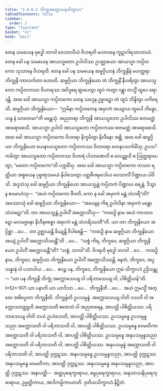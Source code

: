 ```yaml
---
title: "2.4.6.2 ဘိက္ခုအက္ကောသနသိက္ခာပဒ"
tableOfContents: false
sidebar:
  order: 2
type: "tipitaka"
basket: "vi"
book: "paci"
---
```



<DynamicBreadcrumb />

<Division number="1028" book="paci" e="ch" v="2" p="405">

<Paragraph number="3103" book="paci">
တေန သမယေန ဗုဒ္ဓေါ ဘဂဝါ ဝေသာလိယံ ဝိဟရတိ မဟာဝနေ ကူဋာဂါရသာလာယံ. တေန ခေါ ပန သမယေန အာယသ္မတော ဥပါလိဿ ဥပဇ္ဈာယော အာယသ္မာ ကပ္ပိတကော သုသာနေ ဝိဟရတိ. တေန ခေါ ပန သမယေန ဆဗ္ဗဂ္ဂိယာနံ ဘိက္ခုနီနံ မဟတ္တရာ ဘိက္ခုနီ ကာလင်္ကတာ ဟောတိ. ဆဗ္ဗဂ္ဂိယာ ဘိက္ခုနိယော တံ ဘိက္ခုနိံ နီဟရိတွာ အာယသ္မတော ကပ္ပိတကဿ ဝိဟာရဿ အဝိဒူရေ ဈာပေတွာ ထူပံ ကတွာ ဂန္တွာ တသ္မိံ ထူပေ ရောဒန္တိ. အထ ခေါ အာယသ္မာ ကပ္ပိတကော တေန သဒ္ဒေန ဥဗ္ဗာဠှော တံ ထူပံ ဘိန္ဒိတွာ ပကိရေသိ. ဆဗ္ဗဂ္ဂိယာ ဘိက္ခုနိယော—  “ဣမိနာ ကပ္ပိတကေန အမှာကံ အယျာယ ထူပေါ ဘိန္နော, ဟန္ဒ နံ ဃာတေမာ”တိ မန္တေသုံ. အညတရာ ဘိက္ခုနီ အာယသ္မတော ဥပါလိဿ ဧတမတ္ထံ အာရောစေသိ. အာယသ္မာ ဥပါလိ အာယသ္မတော ကပ္ပိတကဿ ဧတမတ္ထံ အာရောစေသိ. အထ ခေါ အာယသ္မာ ကပ္ပိတကော ဝိဟာရာ နိက္ခမိတွာ နိလီနော အစ္ဆိ. အထ ခေါ ဆဗ္ဗဂ္ဂိယာ ဘိက္ခုနိယော ယေနာယသ္မတော ကပ္ပိတကဿ ဝိဟာရော တေနုပသင်္ကမိံသု; ဥပသင်္ကမိတွာ အာယသ္မတော ကပ္ပိတကဿ ဝိဟာရံ ပါသာဏေဟိ စ လေဍ္ဍူဟိ စ ဩတ္ထရာပေတွာ, “မတော ကပ္ပိတကော”တိ ပက္ကမိံသု.
</Paragraph>

<Paragraph number="3104" book="paci">
အထ ခေါ အာယသ္မာ ကပ္ပိတကော တဿာ ရတ္တိယာ အစ္စယေန ပုဗ္ဗဏှသမယံ နိဝါသေတွာ ပတ္တစီဝရမာဒါယ ဝေသာလိံ ပိဏ္ဍာယ ပါဝိသိ. အဒ္ဒသံသု ခေါ ဆဗ္ဗဂ္ဂိယာ ဘိက္ခုနိယော အာယသ္မန္တံ ကပ္ပိတကံ ပိဏ္ဍာယ စရန္တံ. ဒိသွာန ဧဝမာဟံသု—  “အယံ ကပ္ပိတကော ဇီဝတိ, ကော နု ခေါ အမှာကံ မန္တံ သံဟရီ”တိ?
</Paragraph>

<Paragraph number="3105" book="paci">
အဿောသုံ ခေါ ဆဗ္ဗဂ္ဂိယာ ဘိက္ခုနိယော—  “အယျေန ကိရ ဥပါလိနာ အမှာကံ မန္တော သံဟဋော”တိ. တာ အာယသ္မန္တံ ဥပါလိံ အက္ကောသိံသု—  “ကထဉှိ နာမ အယံ ကာသာဝဋော မလမဇ္ဇနော နိဟီနဇစ္စော အမှာကံ မန္တံ သံဟရိဿတီ”တိ.
</Paragraph>

<Paragraph number="3106" book="paci">
ယာ တာ ဘိက္ခုနိယော အပ္ပိစ္ဆာ …ပေ…  တာ ဥဇ္ဈာယန္တိ ခိယျန္တိ ဝိပါစေန္တိ—  “ကထဉှိ နာမ ဆဗ္ဗဂ္ဂိယာ ဘိက္ခုနိယော အယျံ ဥပါလိံ အက္ကောသိဿန္တီ”တိ …ပေ…  “သစ္စံ ကိရ, ဘိက္ခဝေ, ဆဗ္ဗဂ္ဂိယာ ဘိက္ခုနိယော ဥပါလိံ အက္ကောသန္တီ”တိ? “သစ္စံ, ဘဂဝါ”တိ. ဝိဂရဟိ ဗုဒ္ဓေါ ဘဂဝါ …ပေ…  ကထဉှိ နာမ, ဘိက္ခဝေ, ဆဗ္ဗဂ္ဂိယာ ဘိက္ခုနိယော ဥပါလိံ အက္ကောသိဿန္တိ. နေတံ, ဘိက္ခဝေ, အပ္ပသန္နာနံ ဝါ ပသာဒါယ …ပေ…  ဧဝဉ္စ ပန, ဘိက္ခဝေ, ဘိက္ခုနိယော ဣမံ သိက္ခာပဒံ ဥဒ္ဒိသန္တု—
</Paragraph>

</Division>
<Division number="1029" book="paci" e="ch" v="2" p="406">

<Paragraph number="3107" book="paci">
<Emphasis>“ယာ ပန ဘိက္ခုနီ ဘိက္ခုံ အက္ကောသေယျ ဝါ ပရိဘာသေယျ ဝါ, ပါစိတ္တိယန်”</Emphasis>တိ. (*52*:<Emphasis>107</Emphasis>)
</Paragraph>

</Division>
<Division number="1030" book="paci" e="ch" v="2" p="406">

<Paragraph number="3108" book="paci">
<Emphasis>ယာ ပနာ</Emphasis>တိ ယာ ယာဒိသာ …ပေ…  <Emphasis>ဘိက္ခုနီ</Emphasis>တိ …ပေ…  အယံ ဣမသ္မိံ အတ္ထေ အဓိပ္ပေတာ ဘိက္ခုနီတိ.
</Paragraph>

<Paragraph number="3109" book="paci">
<Emphasis>ဘိက္ခုန်</Emphasis>တိ ဥပသမ္ပန္နံ. <Emphasis>အက္ကောသေယျ ဝါ</Emphasis>တိ ဒသဟိ ဝါ အက္ကောသဝတ္ထူဟိ အက္ကောသတိ ဧတေသံ ဝါ အညတရေန, အာပတ္တိ ပါစိတ္တိယဿ.
</Paragraph>

<Paragraph number="3110" book="paci">
<Emphasis>ပရိဘာသေယျ ဝါ</Emphasis>တိ ဘယံ ဥပဒံသေတိ, အာပတ္တိ ပါစိတ္တိယဿ.
</Paragraph>

</Division>
<Division number="1031" book="paci" e="ch" v="2" p="406">

<Paragraph number="3111" book="paci">
ဥပသမ္ပန္နေ ဥပသမ္ပန္နသညာ အက္ကောသတိ ဝါ ပရိဘာသတိ ဝါ, အာပတ္တိ ပါစိတ္တိယဿ. ဥပသမ္ပန္နေ ဝေမတိကာ အက္ကောသတိ ဝါ ပရိဘာသတိ ဝါ, အာပတ္တိ ပါစိတ္တိယဿ. ဥပသမ္ပန္နေ အနုပသမ္ပန္နသညာ အက္ကောသတိ ဝါ ပရိဘာသတိ ဝါ, အာပတ္တိ ပါစိတ္တိယဿ.
</Paragraph>

<Paragraph number="3112" book="paci">
အနုပသမ္ပန္နံ အက္ကောသတိ ဝါ ပရိဘာသတိ ဝါ, အာပတ္တိ ဒုက္ကဋဿ. အနုပသမ္ပန္နေ ဥပသမ္ပန္နသညာ, အာပတ္တိ ဒုက္ကဋဿ. အနုပသမ္ပန္နေ ဝေမတိကာ, အာပတ္တိ ဒုက္ကဋဿ. အနုပသမ္ပန္နေ အနုပသမ္ပန္နသညာ, အာပတ္တိ ဒုက္ကဋဿ.
</Paragraph>

</Division>
<Division number="1032" book="paci" e="ch" v="2" p="407">

<Paragraph number="3113" book="paci">
အနာပတ္တိ—  အတ္ထပုရေက္ခာရာယ, ဓမ္မပုရေက္ခာရာယ, အနုသာသနိပုရေက္ခာရာယ, ဥမ္မတ္တိကာယ, အာဒိကမ္မိကာယာတိ.

</Paragraph>
</Division>

<Paragraph number="3114" type="center" book="paci">
ဒုတိယသိက္ခာပဒံ နိဋ္ဌိတံ.
</Paragraph>